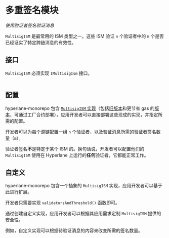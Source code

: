 # 多重签名模块
_使用验证者签名验证消息_

`MultisigISM` 是最常用的 ISM 类型之一。这些 ISM 验证 `n` 个验证者中的 `m` 个是否已经证实了特定跨链消息的有效性。

## 接口

`MultisigISM` 必须实现 `IMultisigIsm` 接口。

```solidity file=<rootDir>/node_modules/@hyperlane-xyz/core/contracts/interfaces/isms/IMultisigIsm.sol
```

## 配置

hyperlane-monorepo 包含 [`MultisigISM` 实现](https://github.com/hyperlane-xyz/hyperlane-monorepo/tree/main/solidity/contracts/isms/multisig)（包括[旧版本](https://github.com/hyperlane-xyz/hyperlane-monorepo/blob/main/solidity/contracts/isms/multisig/LegacyMultisigIsm.sol)和更节省 gas 的[版本](https://github.com/hyperlane-xyz/hyperlane-monorepo/blob/main/solidity/contracts/isms/multisig/StaticMultisigIsm.sol)，可通过工厂合约部署），应用开发者可以直接部署这些现成的实现，并指定所需的配置。

开发者可以为每个源链配置一组 `n` 个验证者，以及验证消息所需的验证者签名数量（`m`）。

验证者签名**不**是特定于某个 ISM 的。换句话说，开发者可以配置他们的 `MultisigISM` 使用在 Hyperlane 上运行的**任何**验证者，它都能正常工作。

## 自定义

hyperlane-monorepo 包含一个抽象的 `MultisigISM` 实现，应用开发者可以基于此进行扩展。

开发者只需要实现 `validatorsAndThreshold()` 函数即可。

通过创建自定义实现，应用开发者可以根据其应用需求定制 `MultisigISM` 提供的安全性。

例如，自定义实现可以根据待验证消息的内容来改变所需的签名数量。
